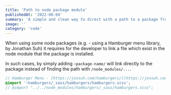 ```yaml
---
title: 'Path to node package module'
publishedAt: '2022-08-04'
summary: 'A simple and clean way to direct with a path to a package from node module.'
image: ''
category: 'code'
---
```


When using some node packages (e.g. - using a Hamburger menu library, by Jonathan Suh) it requires for the developer to link a file which exist in the node module that the package is installed.  

In such cases, by simply adding `~package-name/` will link directly to the package instead of finding the path with `/node_modules/...`.

```scss
// Hamburger Menu - [https://jonsuh.com/hamburgers/](https://jonsuh.com/hamburgers/)
@import '~hamburgers/_sass/hamburgers/hamburgers.scss';
// @import "../../node_modules/hamburgers/_sass/hamburgers.scss";
```